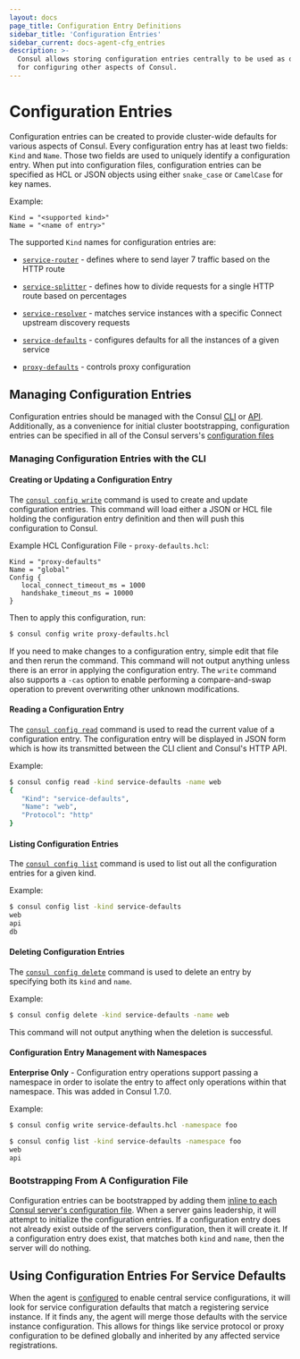 ```yaml
---
layout: docs
page_title: Configuration Entry Definitions
sidebar_title: 'Configuration Entries'
sidebar_current: docs-agent-cfg_entries
description: >-
  Consul allows storing configuration entries centrally to be used as defaults
  for configuring other aspects of Consul.
---
```


# Configuration Entries

Configuration entries can be created to provide cluster-wide defaults for
various aspects of Consul. Every configuration entry has at least two fields:
`Kind` and `Name`. Those two fields are used to uniquely identify a
configuration entry. When put into configuration files, configuration entries
can be specified as HCL or JSON objects using either `snake_case` or `CamelCase`
for key names.

Example:

```hcl
Kind = "<supported kind>"
Name = "<name of entry>"
```

The supported `Kind` names for configuration entries are:

- [`service-router`](/docs/agent/config-entries/service-router) - defines
  where to send layer 7 traffic based on the HTTP route

- [`service-splitter`](/docs/agent/config-entries/service-splitter) - defines
  how to divide requests for a single HTTP route based on percentages

- [`service-resolver`](/docs/agent/config-entries/service-resolver) - matches
  service instances with a specific Connect upstream discovery requests

- [`service-defaults`](/docs/agent/config-entries/service-defaults) - configures
  defaults for all the instances of a given service

- [`proxy-defaults`](/docs/agent/config-entries/proxy-defaults) - controls
  proxy configuration

## Managing Configuration Entries

Configuration entries should be managed with the Consul
[CLI](/docs/commands/config) or [API](/api/config). Additionally, as a
convenience for initial cluster bootstrapping, configuration entries can be
specified in all of the Consul servers's
[configuration files](/docs/agent/options#config_entries_bootstrap)

### Managing Configuration Entries with the CLI

#### Creating or Updating a Configuration Entry

The [`consul config write`](/docs/commands/config/write) command is used to
create and update configuration entries. This command will load either a JSON or
HCL file holding the configuration entry definition and then will push this
configuration to Consul.

Example HCL Configuration File - `proxy-defaults.hcl`:

```hcl
Kind = "proxy-defaults"
Name = "global"
Config {
   local_connect_timeout_ms = 1000
   handshake_timeout_ms = 10000
}
```

Then to apply this configuration, run:

```bash
$ consul config write proxy-defaults.hcl
```

If you need to make changes to a configuration entry, simple edit that file and
then rerun the command. This command will not output anything unless there is an
error in applying the configuration entry. The `write` command also supports a
`-cas` option to enable performing a compare-and-swap operation to prevent
overwriting other unknown modifications.

#### Reading a Configuration Entry

The [`consul config read`](/docs/commands/config/read) command is used to
read the current value of a configuration entry. The configuration entry will be
displayed in JSON form which is how its transmitted between the CLI client and
Consul's HTTP API.

Example:

```bash
$ consul config read -kind service-defaults -name web
{
   "Kind": "service-defaults",
   "Name": "web",
   "Protocol": "http"
}
```

#### Listing Configuration Entries

The [`consul config list`](/docs/commands/config/list) command is used to
list out all the configuration entries for a given kind.

Example:

```bash
$ consul config list -kind service-defaults
web
api
db
```

#### Deleting Configuration Entries

The [`consul config delete`](/docs/commands/config/delete) command is used
to delete an entry by specifying both its `kind` and `name`.

Example:

```bash
$ consul config delete -kind service-defaults -name web
```

This command will not output anything when the deletion is successful.

#### Configuration Entry Management with Namespaces

**Enterprise Only** - Configuration entry operations support passing a namespace in
order to isolate the entry to affect only operations within that namespace. This was
added in Consul 1.7.0.

Example:

```bash
$ consul config write service-defaults.hcl -namespace foo
```

```bash
$ consul config list -kind service-defaults -namespace foo
web
api
```

### Bootstrapping From A Configuration File

Configuration entries can be bootstrapped by adding them [inline to each Consul
server's configuration file](/docs/agent/options#config_entries). When a
server gains leadership, it will attempt to initialize the configuration entries.
If a configuration entry does not already exist outside of the servers
configuration, then it will create it. If a configuration entry does exist, that
matches both `kind` and `name`, then the server will do nothing.

## Using Configuration Entries For Service Defaults

When the agent is
[configured](/docs/agent/options#enable_central_service_config) to enable
central service configurations, it will look for service configuration defaults
that match a registering service instance. If it finds any, the agent will merge
those defaults with the service instance configuration. This allows for things
like service protocol or proxy configuration to be defined globally and
inherited by any affected service registrations.
